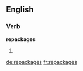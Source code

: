 ==English==

===Verb===
'''repackages'''

# {{third-person singular of|[[repackage]]}}

[[de:repackages]]
[[fr:repackages]]
